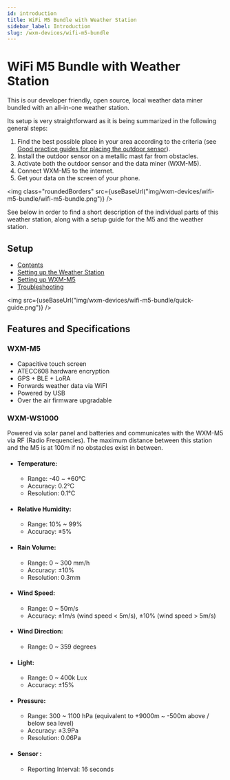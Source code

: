 ```yaml
---
id: introduction
title: WiFi M5 Bundle with Weather Station
sidebar_label: Introduction
slug: /wxm-devices/wifi-m5-bundle
---
```


# WiFi M5 Bundle with Weather Station


This is our developer friendly, open source, local weather data miner bundled with an all-in-one weather station.

Its setup is very straightforward as it is being summarized in the following general steps:

1. Find the best possible place in your area according to the criteria (see [Good practice guides for placing the outdoor sensor](/wxm-devices/wifi-m5-bundle/setup-weather-station#good-practice-guides-for-placing-the-outdoor-sensor)).
1. Install the outdoor sensor on a metallic mast far from obstacles.
1. Activate both the outdoor sensor and the data miner (WXM-M5).
1. Connect WXM-M5 to the internet.
1. Get your data on the screen of your phone.

<img class="roundedBorders" src={useBaseUrl("img/wxm-devices/wifi-m5-bundle/wifi-m5-bundle.png")} />

See below in order to find a short description of the individual parts of this weather station, along with
a setup guide for the M5 and the weather station.

## Setup

- [Contents](/wxm-devices/wifi-m5-bundle/contents)
- [Setting up the Weather Station](/wxm-devices/wifi-m5-bundle/setup-weather-station)
- [Setting up WXM-M5](/wxm-devices/wifi-m5-bundle/setup-m5)
- [Troubleshooting](/wxm-devices/wifi-m5-bundle/troubleshooting)

<img src={useBaseUrl("img/wxm-devices/wifi-m5-bundle/quick-guide.png")} />

## Features and Specifications

### WXM-M5

- Capacitive touch screen
- ATECC608 hardware encryption
- GPS + BLE + LoRA
- Forwards weather data via WiFI
- Powered by USB
- Over the air firmware upgradable

### WXM-WS1000

Powered via solar panel and batteries and communicates with the WXM-M5 via RF (Radio Frequencies).
The maximum distance between this station and the M5 is at 100m if no obstacles exist in between.

- #### Temperature:

  - Range: -40 ~ +60°C
  - Accuracy: 0.2°C
  - Resolution: 0.1°C

- #### Relative Humidity:

  - Range: 10% ~ 99%
  - Accuracy: ±5%

- #### Rain Volume:

  - Range: 0 ~ 300 mm/h
  - Accuracy: ±10%
  - Resolution: 0.3mm

- #### Wind Speed:

  - Range: 0 ~ 50m/s
  - Accuracy: ±1m/s (wind speed < 5m/s), ±10% (wind speed > 5m/s)

- #### Wind Direction:

  - Range: 0 ~ 359 degrees

- #### Light:

  - Range: 0 ~ 400k Lux
  - Accuracy: ±15%

- #### Pressure:

  - Range: 300 ~ 1100 hPa (equivalent to +9000m ~ -500m above / below sea level)
  - Accuracy: ±3.9Pa
  - Resolution: 0.06Pa

- #### Sensor :
  - Reporting Interval: 16 seconds
